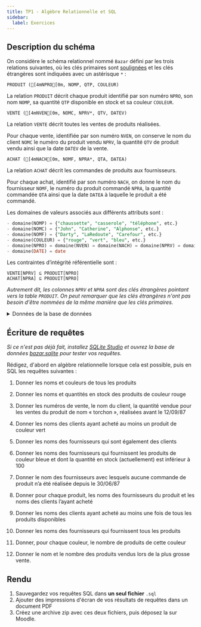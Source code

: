 ```yaml
---
title: TP1 - Algèbre Relationnelle et SQL
sidebar:
  label: Exercices
---
```



<Slide>

## Description du schéma

On considère le schéma relationnel nommé `Bazar` défini par les trois relations suivantes, où les clés primaires sont <u>soulignées</u> et les clés étrangères sont indiquées avec un astérisque `*` :

```ansi wrap
PRODUIT ([4mNPRO[0m, NOMP, QTP, COULEUR)
```

La relation `PRODUIT` décrit chaque produit identifié par son numéro `NPRO`, son nom `NOMP`, sa quantité `QTP` disponible en stock et sa couleur `COULEUR`.

```ansi wrap
VENTE ([4mNVEN[0m, NOMC, NPRV*, QTV, DATEV)
```

La relation `VENTE` décrit toutes les ventes de produits réalisées.

Pour chaque vente, identifiée par son numéro `NVEN`, on conserve le nom du client `NOMC` le numéro du produit vendu `NPRV`, la quantité `QTV` de produit vendu ainsi que la date `DATEV` de la vente.

```ansi wrap
ACHAT ([4mNACH[0m, NOMF, NPRA*, QTA, DATEA)
```

La relation `ACHAT` décrit les commandes de produits aux fournisseurs.

Pour chaque achat, identifié par son numéro `NACH`, on donne le nom du fournisseur `NOMF`, le numéro du produit commandé `NPRA`, la quantité commandée `QTA` ainsi que la date `DATEA` à laquelle le produit a été commandé.

</Slide>
<Slide>

Les domaines de valeurs associés aux différents attributs sont :

```sql wrap
- domaine(NOMP) = {"chaussette", "casserole", "téléphone", etc.}
- domaine(NOMC) = {"John", "Catherine", "Alphonse", etc.}
- domaine(NOMF) = {"Darty", "LaRedoute", "Carefour", etc.}
- domaine(COULEUR) = {"rouge", "vert", "bleu", etc.}
- domaine(NPRO) = domaine(NVEN) = domaine(NACH) = domaine(NPRV) = domaine(NPRA) = domaine(QTP) = domaine(QTV) = domaine(QTA) = entiers ≥ 0
- domaine(DATE) = date
```

</Slide>
<Slide>

Les contraintes d’intégrité référentielle sont :

```
VENTE[NPRV] ⊆ PRODUIT[NPRO]
ACHAT[NPRA] ⊆ PRODUIT[NPRO]
```

_Autrement dit, les colonnes `NPRV` et `NPRA` sont des clés étrangères pointant vers la table `PRODUIT`. On peut remarquer que les clés étrangères n'ont pas besoin d'être nommées de la même manière que les clés primaires._

</Slide>
<Slide>


<details>
<summary>Données de la base de données</summary>

    <div class="tables tables-3-col">

        <Table
        sqliteDB="public/bazar.sqlite"
        title="PRODUIT"
        query="SELECT * FROM PRODUIT"
        />

        <Table
        sqliteDB="public/bazar.sqlite"
        title="ACHAT"
        query="SELECT * FROM ACHAT"
        />

        <Table
        sqliteDB="public/bazar.sqlite"
        title="VENTE"
        query="SELECT * FROM VENTE"
        />

    </div>

</details>

</Slide>
<Slide>

## Écriture de requêtes

_Si ce n'est pas déjà fait, installez [SQLite Studio](https://sqlitestudio.pl/) et ouvrez la base de données [bazar.sqlite](/bdd/public/bazar.sqlite) pour tester vos requêtes._

Rédigez, d'abord en algèbre relationnelle lorsque cela est possible, puis en SQL les requêtes suivantes :

1. Donner les noms et couleurs de tous les produits

2. Donner les noms et quantités en stock des produits de couleur rouge

3. Donner les numéros de vente, le nom du client, la quantité vendue pour les ventes du produit de nom « torchon », réalisées avant le 12/09/87

4. Donner les noms des clients ayant acheté au moins un produit de couleur vert

5. Donner les noms des fournisseurs qui sont également des clients

6. Donner les noms des fournisseurs qui fournissent les produits de couleur bleue et dont la quantité en stock (actuellement) est inférieur à 100

7. Donner le nom des fournisseurs avec lesquels aucune commande de produit n’a été réalisée depuis le 30/06/87

8. Donner pour chaque produit, les noms des fournisseurs du produit et les noms des clients l’ayant acheté

9. Donner les noms des clients ayant acheté au moins une fois de tous les produits disponibles

10. Donner les noms des fournisseurs qui fournissent tous les produits

11. Donner, pour chaque couleur, le nombre de produits de cette couleur

12. Donner le nom et le nombre des produits vendus lors de la plus grosse vente.

## Rendu

1. Sauvegardez vos requêtes SQL dans **un seul fichier** `.sql`
2. Ajouter des impressions d'écran de vos résultats de requêtes dans un document PDF
3. Créez une archive zip avec ces deux fichiers, puis déposez la sur Moodle.

</Slide>
